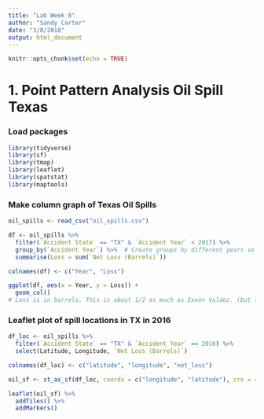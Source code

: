 ```yaml
---
title: "Lab Week 8"
author: "Sandy Carter"
date: "3/8/2018"
output: html_document
---
```


```r
knitr::opts_chunk$set(echo = TRUE)
```

# 1. Point Pattern Analysis Oil Spill Texas

### Load packages
```r
library(tidyverse)
library(sf)
library(tmap)
library(leaflet)
library(spatstat)
library(maptools)
```

### Make column graph of Texas Oil Spills
```r
oil_spills <- read_csv("oil_spills.csv")

df <- oil_spills %>% 
  filter(`Accident State` == "TX" & `Accident Year` < 2017) %>% 
  group_by(`Accident Year`) %>%  # Create groups by different years so we can find net oil loss by year
  summarise(Loss = sum(`Net Loss (Barrels)`))

colnames(df) <- c("Year", "Loss")

ggplot(df, aes(x = Year, y = Loss)) +
  geom_col()
# Loss is in barrels. This is about 1/2 as much as Exxon Valdez. (but land to marine is apples/oranges)
```

### Leaflet plot of spill locations in TX in 2016

```r
df_loc <- oil_spills %>% 
  filter(`Accident State` == "TX" & `Accident Year` == 2016) %>% 
  select(Latitude, Longitude, `Net Loss (Barrels)`)

colnames(df_loc) <- c("latitude", "longitude", "net_loss")

oil_sf <- st_as_sf(df_loc, coords = c("longitude", "latitude"), crs = 4326)   # Change lat and long into spatial data for R; makes spatial information sticky 

leaflet(oil_sf) %>% 
  addTiles() %>% 
  addMarkers()

```

